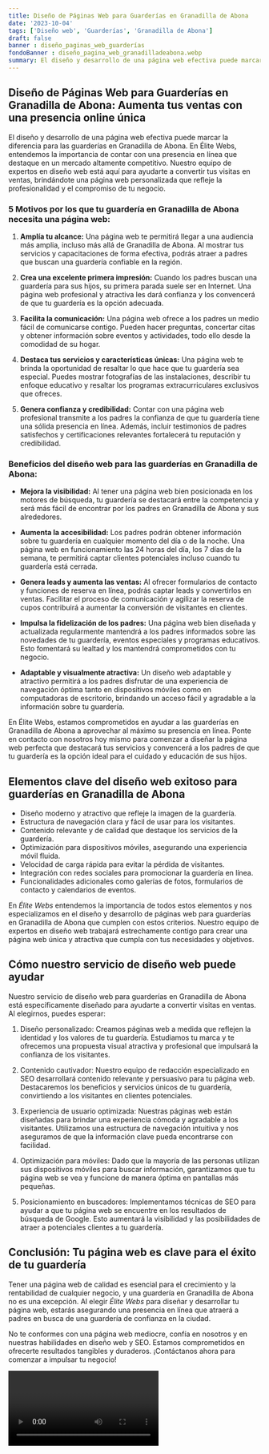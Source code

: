 ```yaml
---
title: Diseño de Páginas Web para Guarderías en Granadilla de Abona
date: '2023-10-04'
tags: ['Diseño web', 'Guarderías', 'Granadilla de Abona']
draft: false
banner : diseño_paginas_web_guarderías
fondoBanner : diseño_pagina_web_granadilladeabona.webp
summary: El diseño y desarrollo de una página web efectiva puede marcar la diferencia para las guarderías en Granadilla de Abona. En Élite Webs, entendemos la importancia de contar con una presencia en línea que destaque en un mercado altamente competitivo. Nuestro equipo de expertos en diseño web está aquí para ayudarte a convertir tus visitas en ventas, brindándote una página web personalizada que refleje la profesionalidad y el compromiso de tu negocio.
---
```


## Diseño de Páginas Web para Guarderías en Granadilla de Abona: Aumenta tus ventas con una presencia online única

El diseño y desarrollo de una página web efectiva puede marcar la diferencia para las guarderías en Granadilla de Abona. En Élite Webs, entendemos la importancia de contar con una presencia en línea que destaque en un mercado altamente competitivo. Nuestro equipo de expertos en diseño web está aquí para ayudarte a convertir tus visitas en ventas, brindándote una página web personalizada que refleje la profesionalidad y el compromiso de tu negocio.

### 5 Motivos por los que tu guardería en Granadilla de Abona necesita una página web:

1. **Amplía tu alcance:** Una página web te permitirá llegar a una audiencia más amplia, incluso más allá de Granadilla de Abona. Al mostrar tus servicios y capacitaciones de forma efectiva, podrás atraer a padres que buscan una guardería confiable en la región.

2. **Crea una excelente primera impresión:** Cuando los padres buscan una guardería para sus hijos, su primera parada suele ser en Internet. Una página web profesional y atractiva les dará confianza y los convencerá de que tu guardería es la opción adecuada.

3. **Facilita la comunicación:** Una página web ofrece a los padres un medio fácil de comunicarse contigo. Pueden hacer preguntas, concertar citas y obtener información sobre eventos y actividades, todo ello desde la comodidad de su hogar.

4. **Destaca tus servicios y características únicas:** Una página web te brinda la oportunidad de resaltar lo que hace que tu guardería sea especial. Puedes mostrar fotografías de las instalaciones, describir tu enfoque educativo y resaltar los programas extracurriculares exclusivos que ofreces.

5. **Genera confianza y credibilidad:** Contar con una página web profesional transmite a los padres la confianza de que tu guardería tiene una sólida presencia en línea. Además, incluir testimonios de padres satisfechos y certificaciones relevantes fortalecerá tu reputación y credibilidad.

### Beneficios del diseño web para las guarderías en Granadilla de Abona:

- **Mejora la visibilidad:** Al tener una página web bien posicionada en los motores de búsqueda, tu guardería se destacará entre la competencia y será más fácil de encontrar por los padres en Granadilla de Abona y sus alrededores.

- **Aumenta la accesibilidad:** Los padres podrán obtener información sobre tu guardería en cualquier momento del día o de la noche. Una página web en funcionamiento las 24 horas del día, los 7 días de la semana, te permitirá captar clientes potenciales incluso cuando tu guardería está cerrada.

- **Genera leads y aumenta las ventas:** Al ofrecer formularios de contacto y funciones de reserva en línea, podrás captar leads y convertirlos en ventas. Facilitar el proceso de comunicación y agilizar la reserva de cupos contribuirá a aumentar la conversión de visitantes en clientes.

- **Impulsa la fidelización de los padres:** Una página web bien diseñada y actualizada regularmente mantendrá a los padres informados sobre las novedades de tu guardería, eventos especiales y programas educativos. Esto fomentará su lealtad y los mantendrá comprometidos con tu negocio.

- **Adaptable y visualmente atractiva:** Un diseño web adaptable y atractivo permitirá a los padres disfrutar de una experiencia de navegación óptima tanto en dispositivos móviles como en computadoras de escritorio, brindando un acceso fácil y agradable a la información sobre tu guardería.

En Élite Webs, estamos comprometidos en ayudar a las guarderías en Granadilla de Abona a aprovechar al máximo su presencia en línea. Ponte en contacto con nosotros hoy mismo para comenzar a diseñar la página web perfecta que destacará tus servicios y convencerá a los padres de que tu guardería es la opción ideal para el cuidado y educación de sus hijos.

<GifSeo />

<Cta />

## Elementos clave del diseño web exitoso para guarderías en Granadilla de Abona

- Diseño moderno y atractivo que refleje la imagen de la guardería.
- Estructura de navegación clara y fácil de usar para los visitantes.
- Contenido relevante y de calidad que destaque los servicios de la guardería.
- Optimización para dispositivos móviles, asegurando una experiencia móvil fluida.
- Velocidad de carga rápida para evitar la pérdida de visitantes.
- Integración con redes sociales para promocionar la guardería en línea.
- Funcionalidades adicionales como galerías de fotos, formularios de contacto y calendarios de eventos.

En *Élite Webs* entendemos la importancia de todos estos elementos y nos especializamos en el diseño y desarrollo de páginas web para guarderías en Granadilla de Abona que cumplen con estos criterios. Nuestro equipo de expertos en diseño web trabajará estrechamente contigo para crear una página web única y atractiva que cumpla con tus necesidades y objetivos.

## Cómo nuestro servicio de diseño web puede ayudar

Nuestro servicio de diseño web para guarderías en Granadilla de Abona está específicamente diseñado para ayudarte a convertir visitas en ventas. Al elegirnos, puedes esperar:

1. Diseño personalizado: Creamos páginas web a medida que reflejen la identidad y los valores de tu guardería. Estudiamos tu marca y te ofrecemos una propuesta visual atractiva y profesional que impulsará la confianza de los visitantes.

2. Contenido cautivador: Nuestro equipo de redacción especializado en SEO desarrollará contenido relevante y persuasivo para tu página web. Destacaremos los beneficios y servicios únicos de tu guardería, convirtiendo a los visitantes en clientes potenciales.

3. Experiencia de usuario optimizada: Nuestras páginas web están diseñadas para brindar una experiencia cómoda y agradable a los visitantes. Utilizamos una estructura de navegación intuitiva y nos aseguramos de que la información clave pueda encontrarse con facilidad.

4. Optimización para móviles: Dado que la mayoría de las personas utilizan sus dispositivos móviles para buscar información, garantizamos que tu página web se vea y funcione de manera óptima en pantallas más pequeñas.

5. Posicionamiento en buscadores: Implementamos técnicas de SEO para ayudar a que tu página web se encuentre en los resultados de búsqueda de Google. Esto aumentará la visibilidad y las posibilidades de atraer a potenciales clientes a tu guardería.

## Conclusión: Tu página web es clave para el éxito de tu guardería

Tener una página web de calidad es esencial para el crecimiento y la rentabilidad de cualquier negocio, y una guardería en Granadilla de Abona no es una excepción. Al elegir *Élite Webs* para diseñar y desarrollar tu página web, estarás asegurando una presencia en línea que atraerá a padres en busca de una guardería de confianza en la ciudad.

No te conformes con una página web mediocre, confía en nosotros y en nuestras habilidades en diseño web y SEO. Estamos comprometidos en ofrecerte resultados tangibles y duraderos. ¡Contáctanos ahora para comenzar a impulsar tu negocio!

<Video />

<CtaBot job='Guarderías' city='Granadilla de Abona'/>

<Gmaps query='Granadilla de Abona+españa+maps' />